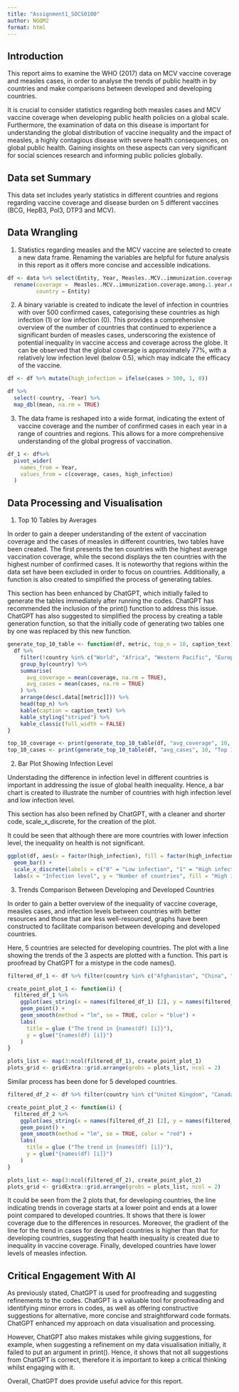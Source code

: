 ```yaml
---
title: "Assignment1_SOCS0100"
author: NGQM2
format: html
---
```


## Introduction

This report aims to examine the WHO (2017) data on MCV vaccine coverage and measles cases, in order to analyse the trends of public health in by countries and make comparisons between developed and developing countries.

It is crucial to consider statistics regarding both measles cases and MCV vaccine coverage when developing public health policies on a global scale. Furthermore, the examination of data on this disease is important for understanding the global distribution of vaccine inequality and the impact of measles, a highly contagious disease with severe health consequences, on global public health. Gaining insights on these aspects can very significant for social sciences research and informing public policies globally.

## Data set Summary

This data set includes yearly statistics in different countries and regions regarding vaccine coverage and disease burden on 5 different vaccines (BCG, HepB3, Pol3, DTP3 and MCV).

## Data Wrangling

1.  Statistics regarding measles and the MCV vaccine are selected to create a new data frame. Renaming the variables are helpful for future analysis in this report as it offers more concise and accessible indications.

```r
df <- data %>% select(Entity, Year, Measles..MCV..immunization.coverage.among.1.year.olds..WHO.2017., Number.of.confirmed.measles.cases..WHO.2017.) %>%
  rename(coverage =  Measles..MCV..immunization.coverage.among.1.year.olds..WHO.2017., cases = Number.of.confirmed.measles.cases..WHO.2017.,
         country = Entity)
```

2.  A binary variable is created to indicate the level of infection in countries with over 500 confirmed cases, categorising these countries as high infection (1) or low infection (0). This provides a comprehensive overview of the number of countries that continued to experience a significant burden of measles cases, underscoring the existence of potential inequality in vaccine access and coverage across the globe. It can be observed that the global coverage is approximately 77%, with a relatively low infection level (below 0.5), which may indicate the efficacy of the vaccine.

```r
df <- df %>% mutate(high_infection = ifelse(cases > 500, 1, 0))

df %>%
  select(-country, -Year) %>%  
  map_dbl(mean, na.rm = TRUE)
```

3.  The data frame is reshaped into a wide format, indicating the extent of vaccine coverage and the number of confirmed cases in each year in a range of countries and regions. This allows for a more comprehensive understanding of the global progress of vaccination.

```r
df_1 <- df%>%
  pivot_wider(
    names_from = Year,
    values_from = c(coverage, cases, high_infection)
  )
```

## Data Processing and Visualisation

1.  Top 10 Tables by Averages

In order to gain a deeper understanding of the extent of vaccination coverage and the cases of measles in different countries, two tables have been created. The first presents the ten countries with the highest average vaccination coverage, while the second displays the ten countries with the highest number of confirmed cases. It is noteworthy that regions within the data set have been excluded in order to focus on countries. Additionally, a function is also created to simplified the process of generating tables.

This section has been enhanced by ChatGPT, which initially failed to generate the tables immediately after running the codes. ChatGPT has recommended the inclusion of the print() function to address this issue. ChatGPT has also suggested to simplified the process by creating a table generation function, so that the initially code of generating two tables one by one was replaced by this new function.

```r
generate_top_10_table <- function(df, metric, top_n = 10, caption_text) {
  df %>%
    filter(!country %in% c("World", "Africa", "Western Pacific", "Europe", "South-East Asia", "Eastern Mediterranean")) %>%
    group_by(country) %>%
    summarise(
      avg_coverage = mean(coverage, na.rm = TRUE),
      avg_cases = mean(cases, na.rm = TRUE)
    ) %>%
    arrange(desc(.data[[metric]])) %>%
    head(top_n) %>%
    kable(caption = caption_text) %>%
    kable_styling("striped") %>%
    kable_classic(full_width = FALSE)
}

top_10_coverage <- print(generate_top_10_table(df, "avg_coverage", 10, "Top 10 countries by average vaccine coverage"))
top_10_cases <- print(generate_top_10_table(df, "avg_cases", 10, "Top 10 countries by average confirmed cases"))
```

2.  Bar Plot Showing Infection Level

Understading the difference in infection level in different countries is important in addressing the issue of global health inequality. Hence, a bar chart is created to illustrate the number of countries with high infection level and low infection level.

This section has also been refined by ChatGPT, with a cleaner and shorter code, scale_x_discrete, for the creation of the plot.

It could be seen that although there are more countries with lower infection level, the inequality on health is not significant.

```r
ggplot(df, aes(x = factor(high_infection), fill = factor(high_infection))) +
  geom_bar() +
  scale_x_discrete(labels = c("0" = "Low infection", "1" = "High infection")) +
  labs(x = "Infection level", y = "Number of countries", fill = "High infection")
```

3.  Trends Comparison Between Developing and Developed Countries

In order to gain a better overview of the inequality of vaccine coverage, measles cases, and infection levels between countries with better resources and those that are less well-resourced, graphs have been constructed to facilitate comparison between developing and developed countries.

Here, 5 countries are selected for developing countries. The plot with a line showing the trends of the 3 aspects are plotted with a function. This part is proofread by ChatGPT for a mistype in the code names().

```r
filtered_df_1 <- df %>% filter(country %in% c("Afghanistan", "China", "India", "Nigeria", "Lebanon"))

create_point_plot_1 <- function(i) {
  filtered_df_1 %>%
    ggplot(aes_string(x = names(filtered_df_1) [2], y = names(filtered_df_1) [i])) +
    geom_point() +
    geom_smooth(method = "lm", se = TRUE, color = "blue") +
    labs(
      title = glue ("The trend in {names(df) [i]}"),
      y = glue("{names(df) [i]}")
    )
}

plots_list <- map(3:ncol(filtered_df_1), create_point_plot_1)
plots_grid <- gridExtra::grid.arrange(grobs = plots_list, ncol = 2)
```

Similar process has been done for 5 developed countries.

```r
filtered_df_2 <- df %>% filter(country %in% c("United Kingdom", "Canada", "Japan", "France","Australia"))

create_point_plot_2 <- function(i) {
  filtered_df_2 %>%
    ggplot(aes_string(x = names(filtered_df_2) [2], y = names(filtered_df_2) [i])) +
    geom_point() +
    geom_smooth(method = "lm", se = TRUE, color = "red") +
    labs(
      title = glue ("The trend in {names(df) [i]}"),
      y = glue("{names(df) [i]}")
    )
}

plots_list <- map(3:ncol(filtered_df_2), create_point_plot_2)
plots_grid <- gridExtra::grid.arrange(grobs = plots_list, ncol = 2)
```

It could be seen from the 2 plots that, for developing countries, the line indicating trends in coverage starts at a lower point and ends at a lower point compared to developed countries. It shows that there is lower coverage due to the differences in resources. Moreover, the gradient of the line for the trend in cases for developed countries is higher than that for developing countries, suggesting that health inequality is created due to inequality in vaccine coverage. Finally, developed countries have lower levels of measles infection.

## Critical Engagement With AI

As previously stated, ChatGPT is used for proofreading and suggesting refinements to the codes. ChatGPT is a valuable tool for proofreading and identifying minor errors in codes, as well as offering constructive suggestions for alternative, more concise and straightforward code formats. ChatGPT enhanced my approach on data visualisation and processing.

However, ChatGPT also makes mistakes while giving suggestions, for example, when suggesting a refinement on my data visualisation initially, it failed to put an argument in print(). Hence, it shows that not all suggestions from ChatGPT is correct, therefore it is important to keep a critical thinking whilst engaging with it.

Overall, ChatGPT does provide useful advice for this report.

